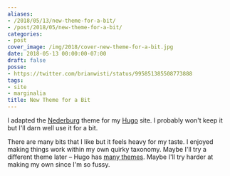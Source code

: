 ```yaml
---
aliases:
- /2018/05/13/new-theme-for-a-bit/
- /post/2018/05/new-theme-for-a-bit/
categories:
- post
cover_image: /img/2018/cover-new-theme-for-a-bit.jpg
date: 2018-05-13 00:00:00-07:00
draft: false
posse:
- https://twitter.com/brianwisti/status/995851385508773888
tags:
- site
- marginalia
title: New Theme for a Bit
---
```


I adapted the [Nederburg][] theme for my [Hugo][] site. I probably won't keep it but I'll darn well use it for a
bit.

[Nederburg]: https://github.com/appernetic/hugo-nederburg-theme
[Hugo]: https://gohugo.io

There are many bits that I like but it feels heavy for my taste. I enjoyed making things work within my own
quirky taxonomy. Maybe I'll try a different theme later – Hugo has [many themes][]. Maybe I'll try harder at
making my own since I'm so fussy.

[many themes]: https://themes.gohugo.io/
